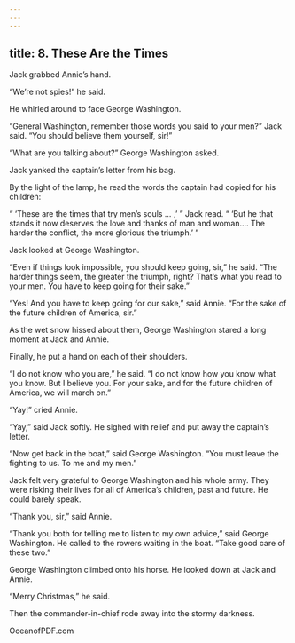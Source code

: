 ```yaml
---
---
---
```

title: 8. These Are the Times
---



Jack grabbed Annie’s hand.

“We’re not spies!” he said.

He whirled around to face George Washington.

“General Washington, remember those words you said to your men?” Jack said. “You should believe them yourself, sir!”

“What are you talking about?” George Washington asked.

Jack yanked the captain’s letter from his bag.



By the light of the lamp, he read the words the captain had copied for his children:

“ ‘These are the times that try men’s souls … ,’ ” Jack read. “ ‘But he that stands it now deserves the love and thanks of man and woman.… The harder the conflict, the more glorious the triumph.’ ”

Jack looked at George Washington.

“Even if things look impossible, you should keep going, sir,” he said. “The harder things seem, the greater the triumph, right? That’s what you read to your men. You have to keep going for their sake.”

“Yes! And you have to keep going for our sake,” said Annie. “For the sake of the future children of America, sir.”

As the wet snow hissed about them, George Washington stared a long moment at Jack and Annie.

Finally, he put a hand on each of their shoulders.

“I do not know who you are,” he said. “I do not know how you know what you know. But I believe you. For your sake, and for the future children of America, we will march on.”

“Yay!” cried Annie.

“Yay,” said Jack softly. He sighed with relief and put away the captain’s letter.

“Now get back in the boat,” said George Washington. “You must leave the fighting to us. To me and my men.”

Jack felt very grateful to George Washington and his whole army. They were risking their lives for all of America’s children, past and future. He could barely speak.

“Thank you, sir,” said Annie.

“Thank you both for telling me to listen to my own advice,” said George Washington. He called to the rowers waiting in the boat. “Take good care of these two.”

George Washington climbed onto his horse. He looked down at Jack and Annie.

“Merry Christmas,” he said.

Then the commander-in-chief rode away into the stormy darkness.

OceanofPDF.com